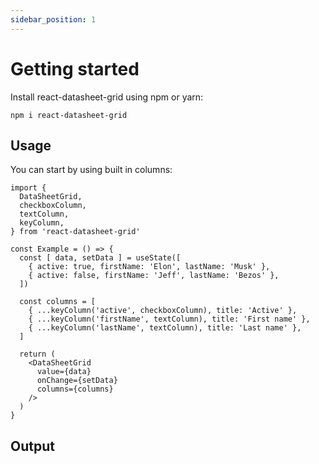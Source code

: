 ```yaml
---
sidebar_position: 1
---
```


# Getting started

Install react-datasheet-grid using npm or yarn:
```shell
npm i react-datasheet-grid
```

## Usage
You can start by using built in columns:
```tsx
import {
  DataSheetGrid,
  checkboxColumn,
  textColumn,
  keyColumn,
} from 'react-datasheet-grid'

const Example = () => {
  const [ data, setData ] = useState([
    { active: true, firstName: 'Elon', lastName: 'Musk' },
    { active: false, firstName: 'Jeff', lastName: 'Bezos' },
  ])

  const columns = [
    { ...keyColumn('active', checkboxColumn), title: 'Active' },
    { ...keyColumn('firstName', textColumn), title: 'First name' },
    { ...keyColumn('lastName', textColumn), title: 'Last name' },
  ]

  return (
    <DataSheetGrid
      value={data}
      onChange={setData}
      columns={columns}
    />
  )
}
```

## Output
<Demo />
